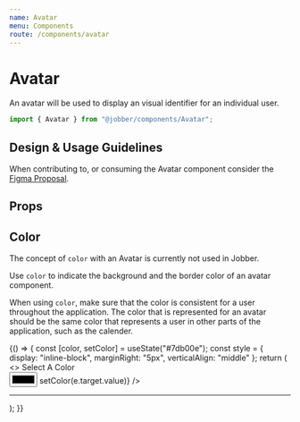 ```yaml
---
name: Avatar
menu: Components
route: /components/avatar
---
```



# Avatar

<ComponentStatus stage="pre" responsive="no" accessible="yes" />

An avatar will be used to display an visual identifier for an individual user.

```ts
import { Avatar } from "@jobber/components/Avatar";
```

<Playground>
  <Avatar
    imageUrl="https://api.adorable.io/avatars/150/jobbler"
    name="The Jobbler"
    size="large"
    initials="JBLR"
    color="var(--color-indigo)"
  />
</Playground>

## Design & Usage Guidelines

When contributing to, or consuming the Avatar component consider the
[Figma Proposal](https://www.figma.com/file/3begaiH9kc4RiBZhkCKwmq/Design-System-Contribution-%5B-User-Component-%5D-%5D?node-id=26%3A2).

## Props

<Props of={Avatar} />

## Color

The concept of `color` with an Avatar is currently not used in Jobber.

Use `color` to indicate the background and the border color of an avatar
component.

When using `color`, make sure that the color is consistent for a user throughout
the application. The color that is represented for an avatar should be the same
color that represents a user in other parts of the application, such as the
calender.

<Playground>
  {() => {
    const [color, setColor] = useState("#7db00e");
    const style = {
      display: "inline-block",
      marginRight: "5px",
      verticalAlign: "middle"
    };
    return (
      <>
        <label htmlFor="color-picker">Select A Color</label>
        <br />
        <input
          type="color"
          id="color-picker"
          value={color}
          onChange={e => setColor(e.target.value)}
        />
        <hr />
        <div style={style}>
          <Avatar initials="JBLR" color={color} />
        </div>
        <div style={style}>
          <Avatar
            imageUrl="https://api.adorable.io/avatars/150/jobbler"
            color={color}
          />
        </div>
        <div style={style}>
          <Avatar initials="JBLR" size="large" color={color} />
        </div>
        <div style={style}>
          <Avatar
            imageUrl="https://api.adorable.io/avatars/150/jobbler"
            size="large"
            color={color}
          />
        </div>
      </>
    );
  }}
</Playground>

